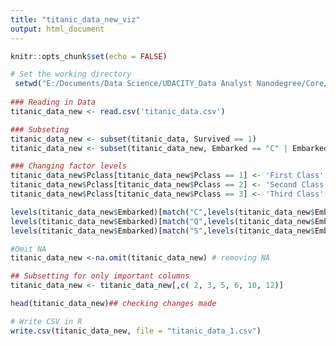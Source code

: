 ---
title: "titanic_data_new_viz"
output: html_document
---

```{r setup, include=FALSE}
knitr::opts_chunk$set(echo = FALSE)
```



```{r setup, include=FALSE}

# Set the working directory
 setwd("E:/Documents/Data Science/UDACITY_Data Analyst Nanodegree/Core/7. Data Visualization/9. Project- make effective visualization/Project_HB_data_viz")
 
### Reading in Data
titanic_data_new <- read.csv('titanic_data.csv')

### Subseting 
titanic_data_new <- subset(titanic_data, Survived == 1)
titanic_data_new <- subset(titanic_data_new, Embarked == "C" | Embarked == "Q" | Embarked ==  "S")

### Changing factor levels
titanic_data_new$Pclass[titanic_data_new$Pclass == 1] <- 'First Class'
titanic_data_new$Pclass[titanic_data_new$Pclass == 2] <- 'Second Class'
titanic_data_new$Pclass[titanic_data_new$Pclass == 3] <- 'Third Class'

levels(titanic_data_new$Embarked)[match("C",levels(titanic_data_new$Embarked))] <- 'Cherbourg'
levels(titanic_data_new$Embarked)[match("Q",levels(titanic_data_new$Embarked))] <- 'Queenstown'
levels(titanic_data_new$Embarked)[match("S",levels(titanic_data_new$Embarked))] <- "Southampton"

#Omit NA
titanic_data_new <-na.omit(titanic_data_new) # removing NA

## Subsetting for only important columns
titanic_data_new <- titanic_data_new[,c( 2, 3, 5, 6, 10, 12)]

head(titanic_data_new)## checking changes made

# Write CSV in R
write.csv(titanic_data_new, file = "titanic_data_1.csv")

```
